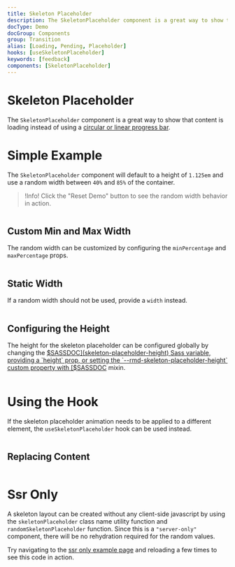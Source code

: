 ```yaml
---
title: Skeleton Placeholder
description: The SkeletonPlaceholder component is a great way to show that content is loading instead of using a circular or linear progress bar.
docType: Demo
docGroup: Components
group: Transition
alias: [Loading, Pending, Placeholder]
hooks: [useSkeletonPlaceholder]
keywords: [feedback]
components: [SkeletonPlaceholder]
---
```


# Skeleton Placeholder

The `SkeletonPlaceholder` component is a great way to show that content is
loading instead of using a [circular or linear progress bar](/components/progress).

# Simple Example

The `SkeletonPlaceholder` component will default to a height of `1.125em` and
use a random width between `40%` and `85%` of the container.

> !Info! Click the "Reset Demo" button to see the random width behavior in action.

```demo source="./SimpleExample.tsx"

```

## Custom Min and Max Width

The random width can be customized by configuring the `minPercentage` and
`maxPercentage` props.

```demo source="./CustomMinAndMaxWidthExample.tsx"

```

## Static Width

If a random width should not be used, provide a `width` instead.

```demo source="./StaticWidthExample.tsx"

```

## Configuring the Height

The height for the skeleton placeholder can be configured globally by changing
the [$SASSDOC](skeleton-placeholder-height) Sass variable, providing a `height`
prop, or setting the `--rmd-skeleton-placeholder-height` custom property with
[$SASSDOC](transition-set-var) mixin.

```demo source="./ConfiguringTheHeightExample.tsx"

```

# Using the Hook

If the skeleton placeholder animation needs to be applied to a different
element, the `useSkeletonPlaceholder` hook can be used instead.

```demo source="./UsingTheHookExample.tsx"

```

## Replacing Content

```demo source="./ReplacingContentExample.tsx"

```

# Ssr Only

A skeleton layout can be created without any client-side javascript by using the
`skeletonPlaceholder` class name utility function and
`randomSkeletonPlaceholder` function. Since this is a `"server-only"` component,
there will be no rehydration required for the random values.

Try navigating to the
[ssr only example page](/components/skeleton-placeholder/ssr-only) and reloading
a few times to see this code in action.

```demo source="./SsrOnlyExample.tsx" importOnly

```
